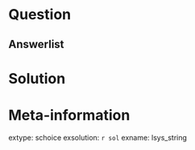 ```r



```

Question
========



Answerlist
--------




Solution
========





Meta-information
============
extype: schoice
exsolution: `r sol`
exname: lsys_string